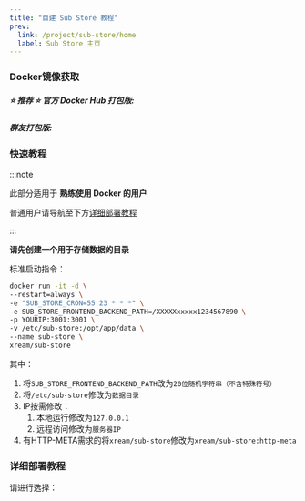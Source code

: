 ```yaml
---
title: "自建 Sub Store 教程"
prev:
  link: /project/sub-store/home
  label: Sub Store 主页
---
```



<LinkCard
  title="官方教程站（Notion）"
  description="由 xream 在 Notion 上搭建的自建教程站"
  href="https://xream.notion.site/Sub-Store-Docker-8efc1aea40fa431b9a562b78994e7fb8"
/>

### Docker镜像获取

##### ⭐️ 推荐 ⭐️ 官方 Docker Hub 打包版:

<LinkCard
  title="Docker Hub: xream/sub-store"
  description="由开发者之一 xream 打包的 Docker 镜像"
  href="https://hub.docker.com/r/xream/sub-store"
/>

##### 群友打包版:

<LinkCard
  title="Docker Hub: lin8666/sub-store"
  description="由 折腾啥 群组的群友 打包的 Docker 镜像"
  href="https://hub.docker.com/r/xream/sub-store"
/>

### 快速教程

:::note

此部分适用于 **熟练使用 Docker 的用户**

普通用户请导航至下方[详细部署教程](#详细部署教程)

:::

**请先创建一个用于存储数据的目录**

标准启动指令：
```bash
docker run -it -d \
--restart=always \
-e "SUB_STORE_CRON=55 23 * * *" \
-e SUB_STORE_FRONTEND_BACKEND_PATH=/XXXXXxxxxx1234567890 \
-p YOURIP:3001:3001 \
-v /etc/sub-store:/opt/app/data \
--name sub-store \
xream/sub-store
```

其中：
1. 将`SUB_STORE_FRONTEND_BACKEND_PATH`改为`20位随机字符串（不含特殊符号）`
2. 将`/etc/sub-store`修改为`数据目录`
3. IP按需修改：
    1. 本地运行修改为`127.0.0.1`
    2. 远程访问修改为`服务器IP`
4. 有HTTP-META需求的将`xream/sub-store`修改为`xream/sub-store:http-meta`

### 详细部署教程

请进行选择：

<Tabs>
  <TabItem label="Docker" icon="seti:docker">
    <Tabs>
      <TabItem label="宝塔面板" icon="star">
        <Tabs>
          <TabItem label="Docker + nginx" icon="moon">
            <LinkCard
              title="在宝塔面板上利用Docker和nginx搭建Sub-Store"
              description="由VrianCao编写的教程"
              href="https://x.vriancao.top/deploy-sub-store-with-docker-and-nginx"
            />
          </TabItem>
        </Tabs>
      </TabItem>
      <TabItem label="命令行" icon="moon">
        <Tabs>
          <TabItem label="Docker Compose + Caddy" icon="star">
            <LinkCard
              title="透过 Docker Compose 以及 Caddy 部署 Sub-Store"
              description="由Nebulosa Cat编写的教程"
              href="https://nebulosa-cat.moe/10/host-sub-store-by-docker-compose-and-caddy/"
            />
          </TabItem>
          <TabItem label="Docker + npm" icon="moon">
            <LinkCard
              title="【VPS自建Sub-store】Ubuntu+Docker+npm反代"
              description=""
              href="https://boom-sumac-5f2.notion.site/VPS-Sub-store-Ubuntu-Docker-npm-93ea3f047fdb41f99c0bd04085e49adc"
            />
          </TabItem>
          <TabItem label="Docker + nginx" icon="sun">
            <LinkCard
              title="通过Docker在VPS上架设Sub-Store"
              description="由猫咪编写的教程 <br> 请注意：本教程以前存在一些问题，现在应该已经修正，但仍需自行鉴别"
              href="https://surge.tel/22/2953/"
            />
          </TabItem>
        </Tabs>
      </TabItem>
    </Tabs>
  </TabItem>
  <TabItem label="直接运行" icon="seti:powershell">
    <LinkCard
      title="通过VPS架设Sub-Store(新版)"
      description="由猫咪编写的、直接在VPS运行Sub Store的教程"
      href="https://surge.tel/08/2930/"
    />
  </TabItem>
</Tabs>